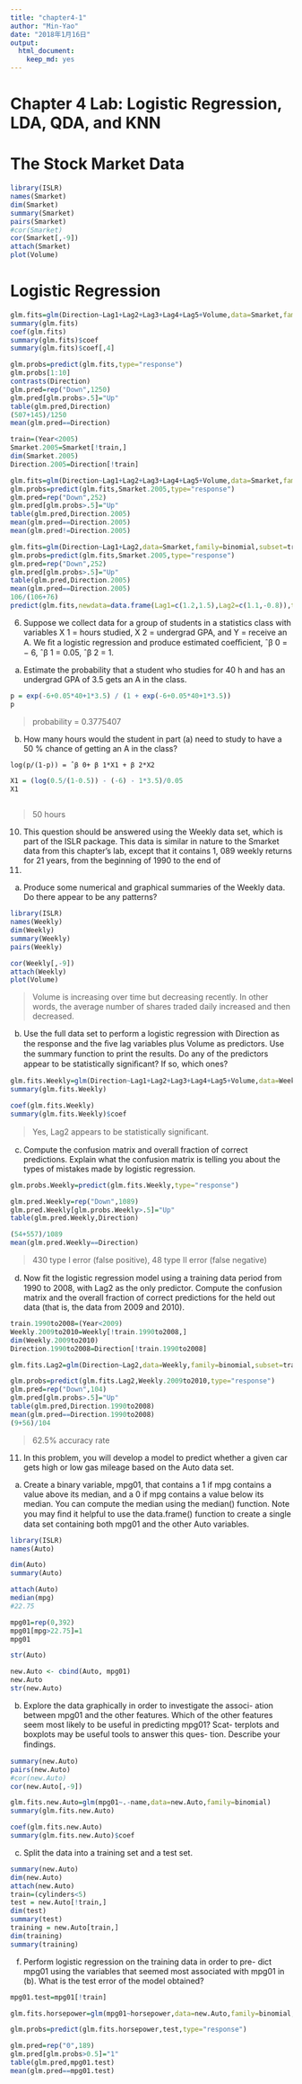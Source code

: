 ```yaml
---
title: "chapter4-1"
author: "Min-Yao"
date: "2018年1月16日"
output: 
  html_document: 
    keep_md: yes
---
```

# Chapter 4 Lab: Logistic Regression, LDA, QDA, and KNN

# The Stock Market Data

```r
library(ISLR)
names(Smarket)
dim(Smarket)
summary(Smarket)
pairs(Smarket)
#cor(Smarket)
cor(Smarket[,-9])
attach(Smarket)
plot(Volume)
```

# Logistic Regression

```r
glm.fits=glm(Direction~Lag1+Lag2+Lag3+Lag4+Lag5+Volume,data=Smarket,family=binomial)
summary(glm.fits)
coef(glm.fits)
summary(glm.fits)$coef
summary(glm.fits)$coef[,4]
```

```r
glm.probs=predict(glm.fits,type="response")
glm.probs[1:10]
contrasts(Direction)
glm.pred=rep("Down",1250)
glm.pred[glm.probs>.5]="Up"
table(glm.pred,Direction)
(507+145)/1250
mean(glm.pred==Direction)
```

```r
train=(Year<2005)
Smarket.2005=Smarket[!train,]
dim(Smarket.2005)
Direction.2005=Direction[!train]
```

```r
glm.fits=glm(Direction~Lag1+Lag2+Lag3+Lag4+Lag5+Volume,data=Smarket,family=binomial,subset=train)
glm.probs=predict(glm.fits,Smarket.2005,type="response")
glm.pred=rep("Down",252)
glm.pred[glm.probs>.5]="Up"
table(glm.pred,Direction.2005)
mean(glm.pred==Direction.2005)
mean(glm.pred!=Direction.2005)
```

```r
glm.fits=glm(Direction~Lag1+Lag2,data=Smarket,family=binomial,subset=train)
glm.probs=predict(glm.fits,Smarket.2005,type="response")
glm.pred=rep("Down",252)
glm.pred[glm.probs>.5]="Up"
table(glm.pred,Direction.2005)
mean(glm.pred==Direction.2005)
106/(106+76)
predict(glm.fits,newdata=data.frame(Lag1=c(1.2,1.5),Lag2=c(1.1,-0.8)),type="response")
```

6. Suppose we collect data for a group of students in a statistics class
with variables X 1 = hours studied, X 2 = undergrad GPA, and Y =
receive an A. We ﬁt a logistic regression and produce estimated
coeﬃcient, ˆβ 0 = − 6, ˆβ 1 = 0.05, ˆβ 2 = 1.

(a) Estimate the probability that a student who studies for 40 h and
has an undergrad GPA of 3.5 gets an A in the class.



```r
p = exp(-6+0.05*40+1*3.5) / (1 + exp(-6+0.05*40+1*3.5))
p

```

> probability = 0.3775407

(b) How many hours would the student in part (a) need to study to
have a 50 % chance of getting an A in the class?

`log(p/(1-p)) = ˆβ 0+ β 1*X1 + β 2*X2`

```r
X1 = (log(0.5/(1-0.5)) - (-6) - 1*3.5)/0.05
X1
  
```

> 50 hours

10. This question should be answered using the Weekly data set, which
is part of the ISLR package. This data is similar in nature to the
Smarket data from this chapter’s lab, except that it contains 1, 089
weekly returns for 21 years, from the beginning of 1990 to the end of
2010.
(a) Produce some numerical and graphical summaries of the Weekly
data. Do there appear to be any patterns?

```r
library(ISLR)
names(Weekly)
dim(Weekly)
summary(Weekly)
pairs(Weekly)

cor(Weekly[,-9])
attach(Weekly)
plot(Volume)
```

>  Volume is increasing over time but decreasing recently.  In other words, the average number of shares traded daily increased and then decreased.

(b) Use the full data set to perform a logistic regression with
Direction as the response and the ﬁve lag variables plus Volume
as predictors. Use the summary function to print the results. Do
any of the predictors appear to be statistically signiﬁcant? If so,
which ones?

```r
glm.fits.Weekly=glm(Direction~Lag1+Lag2+Lag3+Lag4+Lag5+Volume,data=Weekly,family=binomial)
summary(glm.fits.Weekly)

coef(glm.fits.Weekly)
summary(glm.fits.Weekly)$coef
```

> Yes, Lag2 appears to be statistically signiﬁcant.

(c) Compute the confusion matrix and overall fraction of correct
predictions. Explain what the confusion matrix is telling you
about the types of mistakes made by logistic regression.

```r
glm.probs.Weekly=predict(glm.fits.Weekly,type="response")

glm.pred.Weekly=rep("Down",1089)
glm.pred.Weekly[glm.probs.Weekly>.5]="Up"
table(glm.pred.Weekly,Direction)

(54+557)/1089
mean(glm.pred.Weekly==Direction)
```

> 430 type I error (false positive), 48 type II error (false negative)

(d) Now ﬁt the logistic regression model using a training data period
from 1990 to 2008, with Lag2 as the only predictor. Compute the
confusion matrix and the overall fraction of correct predictions
for the held out data (that is, the data from 2009 and 2010).

```r
train.1990to2008=(Year<2009)
Weekly.2009to2010=Weekly[!train.1990to2008,]
dim(Weekly.2009to2010)
Direction.1990to2008=Direction[!train.1990to2008]

glm.fits.Lag2=glm(Direction~Lag2,data=Weekly,family=binomial,subset=train.1990to2008)

glm.probs=predict(glm.fits.Lag2,Weekly.2009to2010,type="response")
glm.pred=rep("Down",104)
glm.pred[glm.probs>.5]="Up"
table(glm.pred,Direction.1990to2008)
mean(glm.pred==Direction.1990to2008)
(9+56)/104

```

> 62.5%  accuracy rate

11. In this problem, you will develop a model to predict whether a given
car gets high or low gas mileage based on the Auto data set.

(a) Create a binary variable, mpg01, that contains a 1 if mpg contains
a value above its median, and a 0 if mpg contains a value below
its median. You can compute the median using the median()
function. Note you may ﬁnd it helpful to use the data.frame()
function to create a single data set containing both mpg01 and
the other Auto variables.

```r
library(ISLR)
names(Auto)

dim(Auto)
summary(Auto)

attach(Auto)
median(mpg)
#22.75

mpg01=rep(0,392)
mpg01[mpg>22.75]=1
mpg01

str(Auto)

new.Auto <- cbind(Auto, mpg01)
new.Auto
str(new.Auto)

```


(b) Explore the data graphically in order to investigate the associ-
ation between mpg01 and the other features. Which of the other
features seem most likely to be useful in predicting mpg01? Scat-
terplots and boxplots may be useful tools to answer this ques-
tion. Describe your ﬁndings.

```r
summary(new.Auto)
pairs(new.Auto)
#cor(new.Auto)
cor(new.Auto[,-9])

glm.fits.new.Auto=glm(mpg01~.-name,data=new.Auto,family=binomial)
summary(glm.fits.new.Auto)

coef(glm.fits.new.Auto)
summary(glm.fits.new.Auto)$coef
```


(c) Split the data into a training set and a test set.

```r
summary(new.Auto)
dim(new.Auto)
attach(new.Auto)
train=(cylinders<5)
test = new.Auto[!train,]
dim(test)
summary(test)
training = new.Auto[train,]
dim(training)
summary(training)

```


(f) Perform logistic regression on the training data in order to pre-
dict mpg01 using the variables that seemed most associated with
mpg01 in (b). What is the test error of the model obtained?

```r
mpg01.test=mpg01[!train]

glm.fits.horsepower=glm(mpg01~horsepower,data=new.Auto,family=binomial,subset=train)

glm.probs=predict(glm.fits.horsepower,test,type="response")

glm.pred=rep("0",189)
glm.pred[glm.probs>0.5]="1"
table(glm.pred,mpg01.test)
mean(glm.pred==mpg01.test)

```

